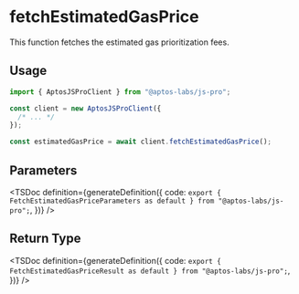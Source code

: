 
# fetchEstimatedGasPrice

This function fetches the estimated gas prioritization fees.

## Usage

```ts
import { AptosJSProClient } from "@aptos-labs/js-pro";

const client = new AptosJSProClient({
  /* ... */
});

const estimatedGasPrice = await client.fetchEstimatedGasPrice();
```

## Parameters

<TSDoc
  definition={generateDefinition({
    code: `export { FetchEstimatedGasPriceParameters as default } from "@aptos-labs/js-pro";`,
  })}
/>

## Return Type

<TSDoc
  definition={generateDefinition({
    code: `export { FetchEstimatedGasPriceResult as default } from "@aptos-labs/js-pro";`,
  })}
/>
